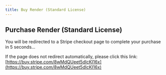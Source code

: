 ```yaml
---
title: Buy Render (Standard License)
---
```



<Head>
  <meta httpEquiv="refresh" content="5; url='https://buy.stripe.com/8wMdQUeet5dlcKI16x'" />
</Head>

## Purchase Render (Standard License)

You will be redirected to a Stripe checkout page to complete your purchase in 5 seconds…

If the page does not redirect automatically, please click this link: [https://buy.stripe.com/8wMdQUeet5dlcKI16x](https://buy.stripe.com/8wMdQUeet5dlcKI16x)
